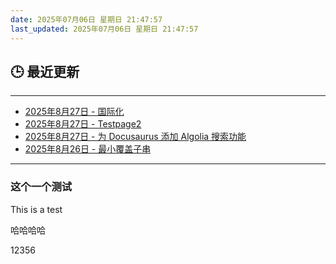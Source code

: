 ```yaml
---
date: 2025年07月06日 星期日 21:47:57
last_updated: 2025年07月06日 星期日 21:47:57
---
```


## 🕒 最近更新

---
- [2025年8月27日 - 国际化](/blog/i18n)
- [2025年8月27日 - Testpage2](/docs/mydoc/testpage2)
- [2025年8月27日 - 为 Docusaurus 添加 Algolia 搜索功能](/blog/Algolia)
- [2025年8月26日 - 最小覆盖子串](/blog/LeetCode76)
---

<!-- 其他内容 -->


### 这个一个测试
This is a test

哈哈哈哈


12356
